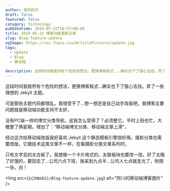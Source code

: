 ```yaml
---
author: 游钓四方
draft: false
featured: false
category: technology
pubDatetime: 2019-05-22T18:57+08:00
title: 2019-05-22 博客功能更新记录
slug: Blog-feature-update
ogImage: https://cos.lhasa.icu/ArticlePictures/update.jpg
tags:
  - Update
  - Blog
  - 移动端
  
description: 这段时间我居然有个危险的想法，更换博客板式...确实也下了狠心去找。弄了一些理想的 Jekyll 主题...
---
```



这段时间我居然有个危险的想法，更换博客板式...确实也下了狠心去找。弄了一些理想的 Jekyll 主题。

可是那些主题代码都很乱。我很受不了...想一想还是自己动手改版吧。我博客主要问题就是移动端功能支持不太好，

没有PC端一样的博文分类导航，这我怎么受得了？必须整它。平时上班也忙，大概整了俩星期。增加了：“移动端博文分类、移动端文章上滑”，

经过这次给移动端改版我好喜欢 Jekyll 这个静态模板引擎很好用。摄影分类也需要改版，它跟技术这类文章不一样，在看摄影分类文章系列时，

只有文字显的太古板了。我想做一个卡片格式的。友联板块也要改一改。好了太晚了好饿的，要回去了...公司六点下班，我呆到九点半...公司人七点就走光了，附图一张，白！

<Img src={`${IMAGES}/Blog-feature-update.jpg`} alt="阿川的移动端博客图片" />